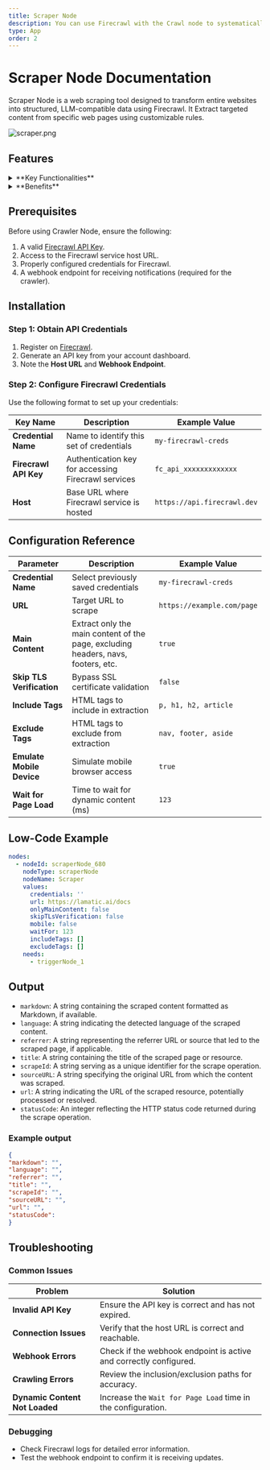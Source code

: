 ```yaml
---
title: Scraper Node
description: You can use Firecrawl with the Crawl node to systematically browse and index websites.
type: App
order: 2
---
```


# Scraper Node Documentation

Scraper Node is a web scraping tool designed to transform entire websites into structured, LLM-compatible data using Firecrawl. It Extract targeted content from specific web pages using customizable rules.

![scraper.png](./img/scraper/scraper.webp)

## Features

<details>
  <summary>**Key Functionalities**</summary> 

    
    1. **Customizable URL Scraping**: Allows users to specify the exact URL to scrape, ensuring targeted data extraction. 
    
    2. **Selective Content Scraping**: Features options to scrape only the main content or include/exclude specific tags, providing control over the scraped data. 
    
    3. **TLS Verification**: Includes an option to skip TLS verification, enabling compatibility with a wider range of websites. 
    
    4. **Device Emulation**: Offers the ability to emulate mobile devices, ensuring accurate scraping of mobile-optimized pages. 
    
    5. **Adjustable Load Timing**: Allows users to set a custom wait time (in milliseconds) for pages to load, accommodating different website performance speeds.
</details> 

<details>
  <summary>**Benefits**</summary>

  
  1. **Precision:** Enables targeted scraping by including or excluding specific tags and controlling the scraping scope. 
  
  2. **Flexibility:** Supports mobile device emulation and TLS verification bypass for greater adaptability across websites. 
  
  3. **Efficiency:** The adjustable wait time ensures optimal scraping speed without missing dynamic content. 
  
  4. **Ease of Use:** A user-friendly interface with clear options makes it accessible for both technical and non-technical users.
</details>

## Prerequisites

Before using Crawler Node, ensure the following:

1. A valid [Firecrawl API Key](https://www.firecrawl.dev/).
1. Access to the Firecrawl service host URL.
1. Properly configured credentials for Firecrawl.
1. A webhook endpoint for receiving notifications (required for the crawler).

## Installation

### Step 1: Obtain API Credentials

1. Register on [Firecrawl](https://www.firecrawl.dev/).
2. Generate an API key from your account dashboard.
3. Note the **Host URL** and **Webhook Endpoint**.

### Step 2: Configure Firecrawl Credentials

Use the following format to set up your credentials:

| **Key Name**          | **Description**                                     | **Example Value**           |
| --------------------- | --------------------------------------------------- | --------------------------- |
| **Credential Name**   | Name to identify this set of credentials            | `my-firecrawl-creds`        |
| **Firecrawl API Key** | Authentication key for accessing Firecrawl services | `fc_api_xxxxxxxxxxxxx`      |
| **Host**              | Base URL where Firecrawl service is hosted          | `https://api.firecrawl.dev` |


## Configuration Reference

| **Parameter**           | **Description**                                                                     | **Example Value**             |
|--------------------------|-------------------------------------------------------------------------------------|--------------------------------|
| **Credential Name**      | Select previously saved credentials                                                | `my-firecrawl-creds`           |
| **URL**                  | Target URL to scrape                                                               | `https://example.com/page`     |
| **Main Content**         | Extract only the main content of the page, excluding headers, navs, footers, etc.  | `true`                         |
| **Skip TLS Verification**| Bypass SSL certificate validation                                                  | `false`                        |
| **Include Tags**         | HTML tags to include in extraction                                                 | `p, h1, h2, article`           |
| **Exclude Tags**         | HTML tags to exclude from extraction                                               | `nav, footer, aside`           |
| **Emulate Mobile Device**| Simulate mobile browser access                                                     | `true`                         |
| **Wait for Page Load**   | Time to wait for dynamic content (ms)                                              | `123`                          |                          |

## Low-Code Example

```yaml
nodes:
  - nodeId: scraperNode_680
    nodeType: scraperNode
    nodeName: Scraper
    values:
      credentials: ''
      url: https://lamatic.ai/docs
      onlyMainContent: false
      skipTLsVerification: false
      mobile: false
      waitFor: 123
      includeTags: []
      excludeTags: []
    needs:
      - triggerNode_1
```

## Output

- `markdown`: A string containing the scraped content formatted as Markdown, if available.
- `language`: A string indicating the detected language of the scraped content.
- `referrer`: A string representing the referrer URL or source that led to the scraped page, if applicable.
- `title`: A string containing the title of the scraped page or resource.
- `scrapeId`: A string serving as a unique identifier for the scrape operation.
- `sourceURL`: A string specifying the original URL from which the content was scraped.
- `url`: A string indicating the URL of the scraped resource, potentially processed or resolved.
- `statusCode`: An integer reflecting the HTTP status code returned during the scrape operation.


### Example output

```json
{
"markdown": "",
"language": "",
"referrer": "",
"title": "",
"scrapeId": "",
"sourceURL": "",
"url": "",
"statusCode":
}
```

## Troubleshooting

### Common Issues

| **Problem**                    | **Solution**                                                      |
| ------------------------------ | ----------------------------------------------------------------- |
| **Invalid API Key**            | Ensure the API key is correct and has not expired.                |
| **Connection Issues**          | Verify that the host URL is correct and reachable.                |
| **Webhook Errors**             | Check if the webhook endpoint is active and correctly configured. |
| **Crawling Errors**            | Review the inclusion/exclusion paths for accuracy.                |
| **Dynamic Content Not Loaded** | Increase the `Wait for Page Load` time in the configuration.      |

### Debugging

- Check Firecrawl logs for detailed error information.
- Test the webhook endpoint to confirm it is receiving updates.